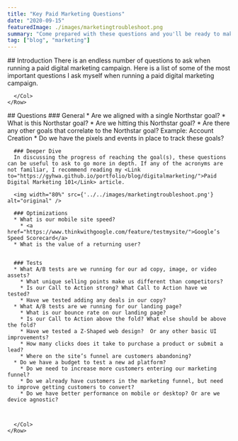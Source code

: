 ```yaml
---
title: "Key Paid Marketing Questions"
date: "2020-09-15"
featuredImage: ./images/marketingtroubleshoot.png
summary: "Come prepared with these questions and you'll be ready to make chit chat with your buddy, the paid digital marketer."
tag: ["blog", "marketing"]
---
```



<Container fluid>
  <div className="pad">
    <Row>
      <Col>
      ## Introduction
      There is an endless number of questions to ask when running a paid digital marketing campaign. Here is a list of some of the most important questions I ask myself when running a paid digital marketing campaign.


      </Col>
    </Row>
  </div>
</Container>

<Container fluid className="light-grey">
  <div className="pad">
    <Row>
      <Col>
      ## Questions
      ### General
      * Are we aligned with a single Northstar goal?
      * What is this Northstar goal?
      * Are we hitting this Northstar goal?
      * Are there any other goals that correlate to the Northstar goal? Example: Account Creation
      * Do we have the pixels and events in place to track these goals?


      ### Deeper Dive
      In discussing the progress of reaching the goal(s), these questions can be useful to ask to go more in depth. If any of the acronyms are not familiar, I recommend reading my <Link to="https://gyhwa.github.io/portfolio/blog/digitalmarketing/">Paid Digital Marketing 101</Link> article.

      <img width="80%" src={'../../images/marketingtroubleshoot.png'} alt="original" />

      ### Optimizations
      * What is our mobile site speed?
        * <a href="https://www.thinkwithgoogle.com/feature/testmysite/">Google’s Speed Scorecard</a>
      * What is the value of a returning user?


      ### Tests
      * What A/B tests are we running for our ad copy, image, or video assets?
        * What unique selling points make us different than competitors?
        * Is our Call to Action strong? What Call to Action have we tested?
        * Have we tested adding any deals in our copy?
      * What A/B tests are we running for our landing page?
        * What is our bounce rate on our landing page?
        * Is our Call to Action above the fold? What else should be above the fold?
        * Have we tested a Z-Shaped web design?  Or any other basic UI improvements?
        * How many clicks does it take to purchase a product or submit a lead?
        * Where on the site’s funnel are customers abandoning?
      * Do we have a budget to test a new ad platform?
        * Do we need to increase more customers entering our marketing funnel?
        * Do we already have customers in the marketing funnel, but need to improve getting customers to convert?
        * Do we have better performance on mobile or desktop? Or are we device agnostic?



      </Col>
    </Row>
  </div>
</Container>
